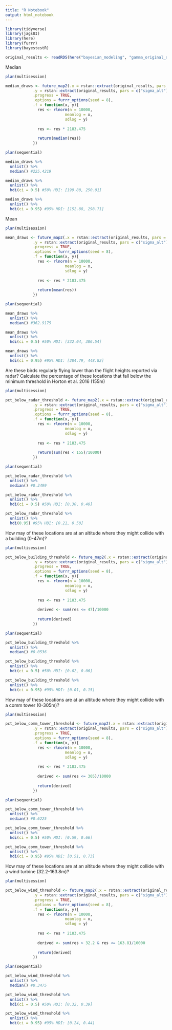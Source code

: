 ```yaml
---
title: "R Notebook"
output: html_notebook
---
```


```r
library(tidyverse)
library(jagsUI)
library(here)
library(furrr)
library(bayestestR)
```

```r
original_results <- readRDS(here("bayesian_modeling", "gamma_original_stan.rds"))
```

Median
```r
plan(multisession)

median_draws <- future_map2(.x = rstan::extract(original_results, pars = c("mu_alt"))[[1]], 
            .y = rstan::extract(original_results, pars = c("sigma_alt"))[[1]],
            .progress = TRUE,
            .options = furrr_options(seed = 8),
            .f = function(x, y){
              res <- rlnorm(n = 10000, 
                          meanlog = x,
                          sdlog = y)
              
              res <- res * 2183.475
              
              return(median(res))
            })

plan(sequential)

median_draws %>% 
  unlist() %>% 
  median() #225.4219

median_draws %>% 
  unlist() %>% 
  hdi(ci = 0.5) #50% HDI: [199.80, 250.01]

median_draws %>% 
  unlist() %>% 
  hdi(ci = 0.95) #95% HDI: [152.88, 298.71]
```

Mean
```r
plan(multisession)

mean_draws <- future_map2(.x = rstan::extract(original_results, pars = c("mu_alt"))[[1]], 
            .y = rstan::extract(original_results, pars = c("sigma_alt"))[[1]],
            .progress = TRUE,
            .options = furrr_options(seed = 8),
            .f = function(x, y){
              res <- rlnorm(n = 10000, 
                          meanlog = x,
                          sdlog = y)
              
              res <- res * 2183.475
              
              return(mean(res))
            })

plan(sequential)

mean_draws %>% 
  unlist() %>% 
  median() #362.9175

mean_draws %>% 
  unlist() %>% 
  hdi(ci = 0.5) #50% HDI: [332.04, 386.54]

mean_draws %>% 
  unlist() %>% 
  hdi(ci = 0.95) #95% HDI: [284.79, 448.82]
```

Are these birds regularly flying lower than the flight heights reported via radar?
Calculate the percentage of these locations that fall below the minimum	threshold in Horton et al. 2016 (155m)
```r
plan(multisession)

pct_below_radar_threshold <- future_map2(.x = rstan::extract(original_results, pars = c("mu_alt"))[[1]], 
            .y = rstan::extract(original_results, pars = c("sigma_alt"))[[1]],
            .progress = TRUE,
            .options = furrr_options(seed = 8),
            .f = function(x, y){
              res <- rlnorm(n = 10000, 
                          meanlog = x,
                          sdlog = y)
              
              res <- res * 2183.475
              
              return(sum(res < 155)/10000)
            })

plan(sequential)

pct_below_radar_threshold %>% 
  unlist() %>% 
  median() #0.3499

pct_below_radar_threshold %>% 
  unlist() %>% 
  hdi(ci = 0.5) #50% HDI: [0.30, 0.40]

pct_below_radar_threshold %>% 
  unlist() %>% 
  hdi(0.95) #95% HDI: [0.21, 0.50]
```

How may of these locations are at an altitude where they might collide with a building (0-47m)?
```r
plan(multisession)

pct_below_building_threshold <- future_map2(.x = rstan::extract(original_results, pars = c("mu_alt"))[[1]], 
            .y = rstan::extract(original_results, pars = c("sigma_alt"))[[1]],
            .progress = TRUE,
            .options = furrr_options(seed = 8),
            .f = function(x, y){
              res <- rlnorm(n = 10000, 
                          meanlog = x,
                          sdlog = y)
              
              res <- res * 2183.475
              
              derived <- sum(res <= 47)/10000
              
              return(derived)
            })

plan(sequential)

pct_below_building_threshold %>% 
  unlist() %>% 
  median() #0.0536

pct_below_building_threshold %>% 
  unlist() %>% 
  hdi(ci = 0.5) #50% HDI: [0.02, 0.06]

pct_below_building_threshold %>% 
  unlist() %>% 
  hdi(ci = 0.95) #95% HDI: [0.01, 0.15]
```

How may of these locations are at an altitude where they might collide with a comm tower (0-305m)?
```r
plan(multisession)

pct_below_comm_tower_threshold <- future_map2(.x = rstan::extract(original_results, pars = c("mu_alt"))[[1]], 
            .y = rstan::extract(original_results, pars = c("sigma_alt"))[[1]],
            .progress = TRUE,
            .options = furrr_options(seed = 8),
            .f = function(x, y){
              res <- rlnorm(n = 10000, 
                          meanlog = x,
                          sdlog = y)
              
              res <- res * 2183.475
              
              derived <- sum(res <= 305)/10000
              
              return(derived)
            })

plan(sequential)

pct_below_comm_tower_threshold %>% 
  unlist() %>% 
  median() #0.6225

pct_below_comm_tower_threshold %>% 
  unlist() %>% 
  hdi(ci = 0.5) #50% HDI: [0.59, 0.66]

pct_below_comm_tower_threshold %>% 
  unlist() %>% 
  hdi(ci = 0.95) #95% HDI: [0.51, 0.73]
```

How may of these locations are at an altitude where they might collide with a wind turbine (32.2-163.8m)?
```r
plan(multisession)

pct_below_wind_threshold <- future_map2(.x = rstan::extract(original_results, pars = c("mu_alt"))[[1]], 
            .y = rstan::extract(original_results, pars = c("sigma_alt"))[[1]],
            .progress = TRUE,
            .options = furrr_options(seed = 8),
            .f = function(x, y){
              res <- rlnorm(n = 10000, 
                          meanlog = x,
                          sdlog = y)
              
              res <- res * 2183.475
              
              derived <- sum(res > 32.2 & res <= 163.8)/10000
              
              return(derived)
            })

plan(sequential)

pct_below_wind_threshold %>% 
  unlist() %>% 
  median() #0.3475

pct_below_wind_threshold %>% 
  unlist() %>% 
  hdi(ci = 0.5) #50% HDI: [0.32, 0.39]

pct_below_wind_threshold %>% 
  unlist() %>% 
  hdi(ci = 0.95) #95% HDI: [0.24, 0.44]
```
